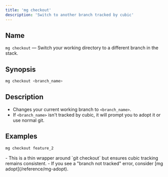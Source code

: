 ```yaml
---
title: 'mg checkout'
description: 'Switch to another branch tracked by cubic'
---
```


## Name

`mg checkout` — Switch your working directory to a different branch in the stack.

## Synopsis

```bash
mg checkout <branch_name>
```

## Description

- Changes your current working branch to `<branch_name>`.
- If `<branch_name>` isn't tracked by cubic, it will prompt you to adopt it or use normal git.

## Examples

```bash
mg checkout feature_2
```

<Note>
  - This is a thin wrapper around `git checkout` but ensures cubic tracking
  remains consistent. - If you see a "branch not tracked" error, consider [mg
  adopt](/reference/mg-adopt).
</Note>

